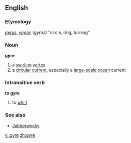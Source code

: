 {{wikipedia}}
==English==
===Etymology===
{{L.}} ''[[gyrus#Latin|gyrus]]'', {{Gr.}} ''[[γύρος]] (gyros)'' "circle, ring, turning"

===Noun===
'''gyre'''

# a [[swirling]] [[vortex]]
# a [[circular]] [[current]], especially a [[large-scale]] [[ocean]] current

===Intransitive verb===
'''to gyre'''
# to [[whirl]]

===See also===
*[[Jabberwocky]]

[[vi:gyre]]
[[zh:gyre]]